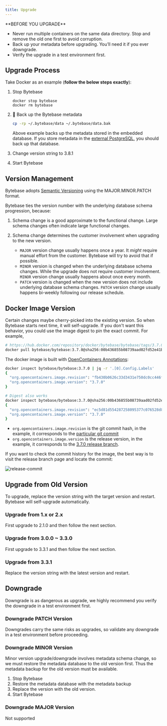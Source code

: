 ```yaml
---
title: Upgrade
---
```



<Warning>
**BEFORE YOU UPGRADE**

- Never run multiple containers on the same data directory. Stop and remove the old one first to avoid corruption.
- Back up your metadata before upgrading. You’ll need it if you ever downgrade.
- Verify the upgrade in a test environment first.

</Warning>

## Upgrade Process

Take Docker as an example (**follow the below steps exactly**):

1. Stop Bytebase

   ```text
   docker stop bytebase
   docker rm bytebase
   ```

1. 🚨 Back up the Bytebase metadata

   ```bash
   cp -rp ~/.bytebase/data ~/.bytebase/data.bak
   ```

   Above example backs up the metadata stored in the embedded database.
   If you store metadata in the [external PostgreSQL](/get-started/install/external-postgres/), you should
   back up that database.

1. Change version string to 3.8.1

1. Start Bytebase

   <TerminalDockerRunVolume />

## Version Management

Bytebase adopts [Semantic Versioning](https://semver.org/) using the MAJOR.MINOR.PATCH format.

Bytebase ties the version number with the underlying database schema progression, because:

1. Schema change is a good approximate to the functional change. Large schema changes often indicate large functional changes.
1. Schema change determines the customer involvement when upgrading to the new version.

   - `MAJOR` version change usually happens once a year. It _might_ require manual effort from the customer. Bytebase will
     try to avoid that if possible.
   - `MINOR` version is changed when the underlying database schema changes. While the upgrade does not require customer involvement. `MINOR` version change usually happens about once every month.
   - `PATCH` version is changed when the new version does not include underlying database schema changes. `PATCH` version change usually happens bi-weekly following our release schedule.

## Docker Image Version

Certain changes maybe cherry-picked into the existing version. So when Bytebase starts next time, it will self-upgrade.
If you don't want this behavior, you could use the image digest to pin the exact commit. For example,

```bash
# https://hub.docker.com/repository/docker/bytebase/bytebase/tags/3.7.0/sha256-29be3c651d4fc93c6aab37046b41128015a9be5d6f02b2490353962c469c5110
docker pull bytebase/bytebase:3.7.0@sha256:00b436855b08739aad02fd52e41b5d74c03db9c70c49ce5de42376347cd1403c
```

The docker image is built with [OpenContainers Annotations](https://specs.opencontainers.org/image-spec/annotations/):

```bash
docker inspect bytebase/bytebase:3.7.0 | jq -r '.[0].Config.Labels'
{
  "org.opencontainers.image.revision": "fb430b0626c33d3431e750dc0cc446f3c8a434a8",
  "org.opencontainers.image.version": "3.7.0"
}

# Digest also works
docker inspect bytebase/bytebase:3.7.0@sha256:00b436855b08739aad02fd52e41b5d74c03db9c70c49ce5de42376347cd1403c | jq -r '.[0].Config.Labels'
{
  "org.opencontainers.image.revision": "ec5d81d554287258095377c076528d8ab6664fa0",
  "org.opencontainers.image.version": "3.7.0"
}
```

- `org.opencontainers.image.revision` is the git commit hash, in the example, it corresponds to the [particular git commit](https://github.com/bytebase/bytebase/commit/fb430b0626c33d3431e750dc0cc446f3c8a434a8)
- `org.opencontainers.image.version` is the release version, in the example, it corresponds to the [3.7.0 release branch](https://github.com/bytebase/bytebase/commits/release/3.7.0).

If you want to check the commit history for the image, the best way is to visit the release branch page and locate the commit:

![release-commit](/content/docs/get-started/upgrade/release-commit.webp)

## Upgrade from Old Version

To upgrade, replace the version string with the target version and restart. Bytebase will self-upgrade automatically.

### Upgrade from 1.x or 2.x

First upgrade to 2.1.0 and then follow the next section.

### Upgrade from 3.0.0 ~ 3.3.0

First upgrade to 3.3.1 and then follow the next section.

### Upgrade from 3.3.1

Replace the version string with the latest version and restart.

## Downgrade

<Warning>
  Downgrade is as dangerous as upgrade, we highly recommend you verify the downgrade in a test
  environment first.
</Warning>

### Downgrade PATCH Version

Downgrades carry the same risks as upgrades, so validate any downgrade in a test environment before proceeding.

### Downgrade MINOR Version

Minor version upgrade/downgrade involves metadata schema change, so we must restore the metadata database to the old version first.
Thus the metadata backup for the old version must be available.

1. Stop Bytebase
1. Restore the metadata database with the metadata backup
1. Replace the version with the old version.
1. Start Bytebase

### Downgrade MAJOR Version

Not supported
